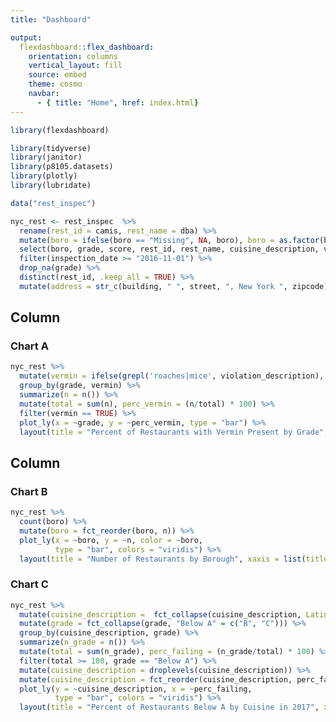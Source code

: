 ```yaml
---
title: "Dashboard"

output: 
  flexdashboard::flex_dashboard:
    orientation: columns
    vertical_layout: fill
    source: embed
    theme: cosmo
    navbar:
      - { title: "Home", href: index.html}
---
```


```r
library(flexdashboard)
```

```r
library(tidyverse)
library(janitor)
library(p8105.datasets)
library(plotly)
library(lubridate)
```

```r
data("rest_inspec")

nyc_rest <- rest_inspec  %>%
  rename(rest_id = camis, rest_name = dba) %>%
  mutate(boro = ifelse(boro == "Missing", NA, boro), boro = as.factor(boro), grade = factor(grade, labels = c("A", "B", "C", "P", "Z", "Not Yet Graded")), cuisine_description = as_factor(cuisine_description)) %>%
  select(boro, grade, score, rest_id, rest_name, cuisine_description, violation_description, violation_code, street, building, zipcode, inspection_date) %>%
  filter(inspection_date >= "2016-11-01") %>%
  drop_na(grade) %>%
  distinct(rest_id, .keep_all = TRUE) %>%
  mutate(address = str_c(building, " ", street, ", New York ", zipcode))
```


Column {data-width=650}
-----------------------------------------------------------------------

### Chart A
```r
nyc_rest %>%
  mutate(vermin = ifelse(grepl('roaches|mice', violation_description), TRUE, FALSE)) %>%
  group_by(grade, vermin) %>%
  summarize(n = n()) %>%
  mutate(total = sum(n), perc_vermin = (n/total) * 100) %>%
  filter(vermin == TRUE) %>%
  plot_ly(x = ~grade, y = ~perc_vermin, type = "bar") %>%
  layout(title = "Percent of Restaurants with Vermin Present by Grade", xaxis = list(title ="Restaurant Grade"), yaxis = list(title = "% of Restaurants with Cockroaches or Rats Present"))
```


Column {data-width=350}
-----------------------------------------------------------------------

### Chart B

```r
nyc_rest %>%
  count(boro) %>%
  mutate(boro = fct_reorder(boro, n)) %>%
  plot_ly(x = ~boro, y = ~n, color = ~boro, 
          type = "bar", colors = "viridis") %>%
  layout(title = "Number of Restaurants by Borough", xaxis = list(title ="Borough"), yaxis = list(title = "Number of Restaurants"))
```

### Chart C

```r
nyc_rest %>%
  mutate(cuisine_description =  fct_collapse(cuisine_description, Latin = c("Latin (Cuban, Dominican, Puerto Rican, South & Central American)", "Peruvian"), Drink = "Bottled beverages, including water, sodas, juices, etc.", Sandwich = c("Sandwiches", "Sandwiches/Salads/Mixed Buffet"))) %>%
  mutate(grade = fct_collapse(grade, "Below A" = c("B", "C"))) %>%
  group_by(cuisine_description, grade) %>%
  summarize(n_grade = n()) %>%
  mutate(total = sum(n_grade), perc_failing = (n_grade/total) * 100) %>%
  filter(total >= 100, grade == "Below A") %>%
  mutate(cuisine_description = droplevels(cuisine_description)) %>%
  mutate(cuisine_description = fct_reorder(cuisine_description, perc_failing)) %>%
  plot_ly(y = ~cuisine_description, x = ~perc_failing,
          type = "bar", colors = "viridis") %>%
  layout(title = "Percent of Restaurants Below A by Cuisine in 2017", xaxis = list(title ="% of Restaurants Below 'A' Grade"), yaxis = list(title = "Cuisine Type"))
```

